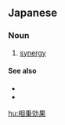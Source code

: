 ==Japanese==
{{ja-kanjitab|そう|じょう|こう|か|yomi=on}}

===Noun===
{{ja-noun|そうじょう こうか}}

# [[synergy]]

====See also====
* {{pedialite|synergy}}
* {{ja-r|シナジー}}

[[hu:相乗効果]]